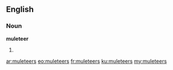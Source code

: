 ==English==
===Noun===
'''muleteer'''

#{{plural of|[[muleteer]]}}

[[ar:muleteers]]
[[eo:muleteers]]
[[fr:muleteers]]
[[ku:muleteers]]
[[my:muleteers]]